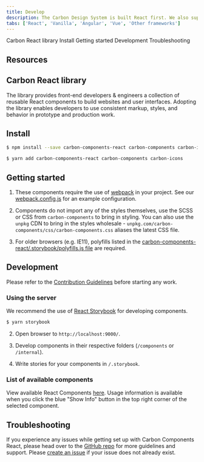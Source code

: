 ```yaml
---
title: Develop
description: The Carbon Design System is built React first. We also support core parts of the system in vanilla JS, Angular, and Vue. If you’re you’re using a different framework, you can still build components by following the guidelines below.
tabs: ['React', 'Vanilla', 'Angular', 'Vue', 'Other frameworks']
---
```


<AnchorLinks>

<AnchorLink>Carbon React library</AnchorLink>
<AnchorLink>Install</AnchorLink>
<AnchorLink>Getting started</AnchorLink>
<AnchorLink>Development</AnchorLink>
<AnchorLink>Troubleshooting</AnchorLink>

</AnchorLinks>

## Resources

<Row>
  <Column colMd={4} colLg={4} noGutterSm>
    <ResourceCard
      subTitle="Try React components with CodeSandbox."
      href="https://codesandbox.io/s/x2mjypo6pp">
      <MdxIcon name="codesandbox" />
    </ResourceCard>
  </Column>
</Row>

## Carbon React library

The library provides front-end developers & engineers a collection of reusable React components to build websites and user interfaces. Adopting the library enables developers to use consistent markup, styles, and behavior in prototype and production work.

## Install

<Title> Using npm: </Title>

```bash
$ npm install --save carbon-components-react carbon-components carbon-icons
```

<Title>
  If you prefer <a href="https://yarnpkg.com">Yarn</a>:
</Title>

```bash
$ yarn add carbon-components-react carbon-components carbon-icons
```

## Getting started

1.  These components require the use of [webpack](https://webpack.js.org/guides/getting-started/) in your project. See our [webpack.config.js](https://github.com/carbon-design-system/carbon/blob/master/packages/react/.storybook/webpack.config.js) for an example configuration.

2.  Components do not import any of the styles themselves, use the SCSS or CSS from `carbon-components` to bring in styling. You can also use the `unpkg` CDN to bring in the styles wholesale - `unpkg.com/carbon-components/css/carbon-components.css` aliases the latest CSS file.

3.  For older browsers (e.g. IE11), polyfills listed in the [carbon-components-react/.storybook/polyfills.js file](https://github.com/carbon-design-system/carbon/blob/master/packages/react/.storybook/polyfills.js) are required.

## Development

Please refer to the [Contribution Guidelines](https://github.com/carbon-design-system/carbon/blob/master/.github/CONTRIBUTING.md) before starting any work.

### Using the server

We recommend the use of [React Storybook](https://github.com/storybooks/react-storybook) for developing components.

<Title> Start the server: </Title>

```bash
$ yarn storybook
```

2.  Open browser to `http://localhost:9000/`.

3.  Develop components in their respective folders (`/components` or `/internal`).

4.  Write stories for your components in `/.storybook`.

### List of available components

View available React Components [here](http://react.carbondesignsystem.com). Usage information is available when you click the blue "Show Info" button in the top right corner of the selected component.

## Troubleshooting

If you experience any issues while getting set up with Carbon Components React, please head over to the [GitHub repo](https://github.com/carbon-design-system/carbon/tree/master/packages/react) for more guidelines and support. Please [create an issue](https://github.com/carbon-design-system/carbon/issues) if your issue does not already exist.
